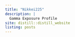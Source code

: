 ```yaml
---
title: "Nikkei225"
description: |
  Gamma Exposure Profile
site: distill::distill_website
listing: posts
---
```

